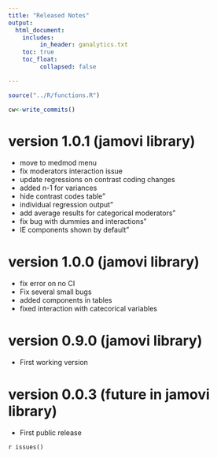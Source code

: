 ```yaml
---
title: "Released Notes"
output: 
  html_document:
    includes:
         in_header: ganalytics.txt
    toc: true
    toc_float:
         collapsed: false

---
```



```r
source("../R/functions.R")

```

```r

cw<-write_commits()

```




#  version 1.0.1 (jamovi library)

* move to medmod menu                           
* fix moderators interaction issue          
* update regressions on contrast coding changes
* added n-1 for variances     
* hide contrast codes table"                     
* individual regression output"                  
* add average results for categorical moderators"
* fix bug with dummies and interactions"         
* IE components shown by default"                


#  version 1.0.0 (jamovi library)

* fix error on no CI
* Fix several small bugs
* added components in tables
* fixed interaction with catecorical variables

#  version 0.9.0 (jamovi library)

*  First working version

#  version 0.0.3 (future in jamovi library)

* First public release 


`r issues()`
